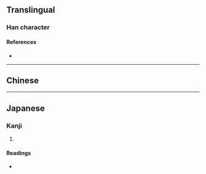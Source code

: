 {{also|嘽}}
{{character info/new}}
==Translingual==

===Han character===
{{Han char|rn=30|rad=口|as=08|sn=11|four=|canj=RCWJ|ids=⿰口单}}

====References====
* {{Han ref|kx=0196.261|hdz=10645.111|uh=5574|ud=21876}}

----

==Chinese==
{{zh-see|嘽}}

----

==Japanese==

===Kanji===
{{ja-kanji|grade=|rs=口08}}

# {{rfdef|ja|sort=口08}}

====Readings====
* {{ja-readings|on=[[たん]] (tan), [[せん]] (sen), [[た]] (ta), [[だん]] (dan)|kun=[[あえぐ]] (aegu), [[よろこぶ]] (yorokobu), [[おおい]] (ooi), [[さかん]] (sakan)}}

{{attention|ja|Nuke this section or keep it as an extended shinjitai? [[User:Suzukaze-c]] 06:02, 28 August 2015 (UTC)}}